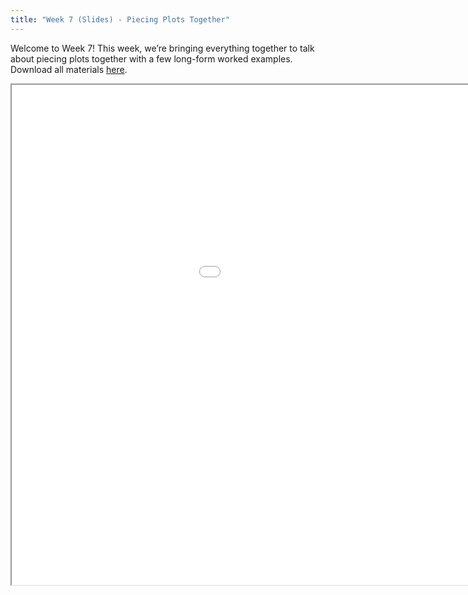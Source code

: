 ```yaml
---
title: "Week 7 (Slides) - Piecing Plots Together"
---
```


Welcome to Week 7! This week, we're bringing everything together to talk about piecing plots together with a few long-form worked examples. Download all materials [here](https://github.com/emoriebeck/psc290-dataviz-WQ25/raw/refs/heads/main/workshops/07-week7-uncertainty/07-week7.zip).

<div>

<iframe class="slide-deck" src="/slides/07-week7-slides-code.html" width="1200" height="800">

</iframe>

</div>
